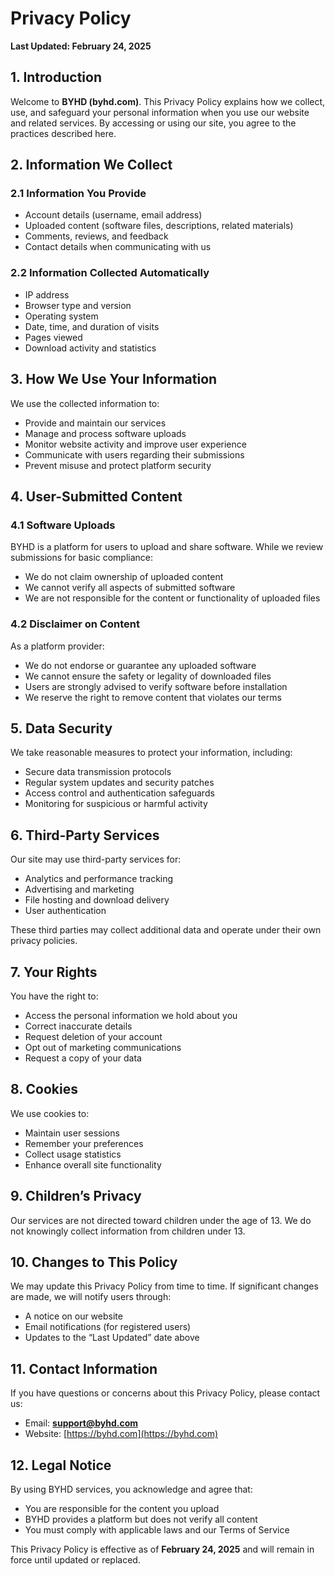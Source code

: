 # Privacy Policy  
**Last Updated: February 24, 2025**

## 1. Introduction  

Welcome to **BYHD (byhd.com)**. This Privacy Policy explains how we collect, use, and safeguard your personal information when you use our website and related services. By accessing or using our site, you agree to the practices described here.  

## 2. Information We Collect  

### 2.1 Information You Provide  
- Account details (username, email address)  
- Uploaded content (software files, descriptions, related materials)  
- Comments, reviews, and feedback  
- Contact details when communicating with us  

### 2.2 Information Collected Automatically  
- IP address  
- Browser type and version  
- Operating system  
- Date, time, and duration of visits  
- Pages viewed  
- Download activity and statistics  

## 3. How We Use Your Information  

We use the collected information to:  
- Provide and maintain our services  
- Manage and process software uploads  
- Monitor website activity and improve user experience  
- Communicate with users regarding their submissions  
- Prevent misuse and protect platform security  

## 4. User-Submitted Content  

### 4.1 Software Uploads  
BYHD is a platform for users to upload and share software. While we review submissions for basic compliance:  
- We do not claim ownership of uploaded content  
- We cannot verify all aspects of submitted software  
- We are not responsible for the content or functionality of uploaded files  

### 4.2 Disclaimer on Content  
As a platform provider:  
- We do not endorse or guarantee any uploaded software  
- We cannot ensure the safety or legality of downloaded files  
- Users are strongly advised to verify software before installation  
- We reserve the right to remove content that violates our terms  

## 5. Data Security  

We take reasonable measures to protect your information, including:  
- Secure data transmission protocols  
- Regular system updates and security patches  
- Access control and authentication safeguards  
- Monitoring for suspicious or harmful activity  

## 6. Third-Party Services  

Our site may use third-party services for:  
- Analytics and performance tracking  
- Advertising and marketing  
- File hosting and download delivery  
- User authentication  

These third parties may collect additional data and operate under their own privacy policies.  

## 7. Your Rights  

You have the right to:  
- Access the personal information we hold about you  
- Correct inaccurate details  
- Request deletion of your account  
- Opt out of marketing communications  
- Request a copy of your data  

## 8. Cookies  

We use cookies to:  
- Maintain user sessions  
- Remember your preferences  
- Collect usage statistics  
- Enhance overall site functionality  

## 9. Children’s Privacy  

Our services are not directed toward children under the age of 13. We do not knowingly collect information from children under 13.  

## 10. Changes to This Policy  

We may update this Privacy Policy from time to time. If significant changes are made, we will notify users through:  
- A notice on our website  
- Email notifications (for registered users)  
- Updates to the “Last Updated” date above  

## 11. Contact Information  

If you have questions or concerns about this Privacy Policy, please contact us:  
- Email: **support@byhd.com**  
- Website: [https://byhd.com](https://byhd.com)  

## 12. Legal Notice  

By using BYHD services, you acknowledge and agree that:  
- You are responsible for the content you upload  
- BYHD provides a platform but does not verify all content  
- You must comply with applicable laws and our Terms of Service  

This Privacy Policy is effective as of **February 24, 2025** and will remain in force until updated or replaced.  
